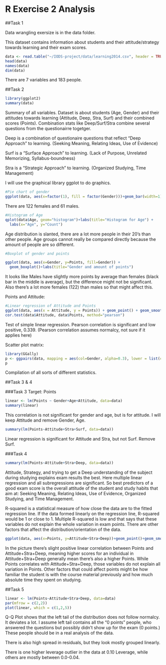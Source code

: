 # R Exercise 2 Analysis

##Task 1

Data wrangling exersize is in the data folder.

This dataset contains information about students and their attitude/strategy towards learning and their exam scores.
```r
data <- read.table("~/IODS-project/data/learning2014.csv", header = TRUE, sep = ",")
head(data)
names(data)
dim(data)
```

There are 7 variables and 183 people. 

##Task 2
```r
library(ggplot2)
summary(data)
```

Summary of all variables. Dataset is about students (Age, Gender) and their attitudes towards learning (Attitude, Deep, Stra, Surf) and their combined scores (Points). Combination stats like Deep/Surf/Stra combine several questions from the questionairre togetger.

Deep is a combination of questionaire questions that reflect "Deep Approach" to learning. (Seeking Meaning, Relating Ideas, Use of Evidence)

Surf is a "Surface Approach" to learning. (Lack of Purpose, Unrelated Memorizing, Syllabus-boundness)

Stra is a "Strategic Approach" to learning. (Organized Studying, Time Management)


I will use the graphical library ggplot to do graphics.

```r
#Pie chart of gender
ggplot(data, aes(x=factor(1), fill = factor(Gender)))+geom_bar(width=1)+coord_polar(theta="y")+theme_void()+labs(title="Gender")
```

There are 122 females and 61 males.

```r
#Histogram of Age
qplot(data$Age, geom="histogram")+labs(title="Histogram for Age") +
  labs(x="Age", y="Count")
```

Age distribution is slanted, there are a lot more people in their 20's than other people. Age groups cannot really be compared directly because the amount of people are so different.

```r
#Boxplot of gender and points

ggplot(data, aes(x=Gender, y=Points, fill=Gender)) + 
  geom_boxplot()+labs(title="Gender and amount of points")
```

It looks like Males have slightly more points by average than females (black bar in the middle is average), but the difference might not be significant. Also there's a lot more females (122) than males so that might affect this.

Points and Attitude:

```r
#Linear regression of Attitude and Points
ggplot(data, aes(x = Attitude, y = Points)) + geom_point() + geom_smooth(method="lm")+labs(title="Linear regression of attitude and points")
cor.test(data$Attitude, data$Points, method="pearson")
```

Test of simple linear regression. Pearson correlation is significant and low positive, 0.339. (Pearson correlation assumes normalcy, not sure if it applies here)


Scatter plot matrix:
```r
library(GGally)
p <- ggpairs(data, mapping = aes(col=Gender, alpha=0.3), lower = list(combo = wrap("facethist", bins = 20)))
p
```

Compilation of all sorts of different statistics.

##Task 3 & 4

###Task 3
Target: Points

```r
linear <- lm(Points ~ Gender+Age+Attitude, data=data)
summary(linear)
```


This correlation is not significant for gender and age, but is for attitude. I will keep Attitude and remove Gender, Age.


```r
summary(lm(Points~Attitude+Stra+Surf, data=data))
```


Linear regression is significant for Attitude and Stra, but not Surf. Remove Surf.

###Task 4

```r
summary(lm(Points~Attitude+Stra+Deep, data=data))
```

Attitude, Strategy, and trying to get a Deep understanding of the subject during studying explains exam results the best. Here multiple linear regression and all subregressions are significant. So best predictors of a good exam score is the overall attitude of the student and study habits that aim at: Seeking Meaning, Relating Ideas, Use of Evidence, Organized Studying, and Time Management.

R-squared is a statistical measure of how close the data are to the fitted regression line. If the data formed linearly on the regression line, R-squared would be 1 or close to 1. Multiple R-squared is low and that says that these variables do not explain the whole variation in exam points. There are other factors that affect the distribution/orientation of the data.


```r
ggplot(data, aes(x=Points, y=Attitude+Stra+Deep))+geom_point()+geom_smooth(method="lm")+labs(title="Linear regression of  points and attitude+stra+deep")
```

In the picture there's slight positive linear correlation between Points and Attitude+Stra+Deep, meaning higher scores for an individual in Attitude+Stra+Deep generally mean there's also a higher Points. While Points correlates with Attitude+Stra+Deep, those variables do not explain all variation in Points. Other factors that could affect points might be how familiar the student is with the course material previously and how much absolute time they spent on studying.

##Task 5

```r
linear <- lm(Points~Attitude+Stra+Deep, data=data)
par(mfrow = c(2,2))
plot(linear, which = c(1,2,5))
```

Q-Q Plot shows that the left tail of the distribution does not follow normalcy. It deviates a lot. I assume left tail contains all the "0 points" people, who answered the questions but possibly didn't show up for the exam (0 points.) These people should be in a real analysis of the data.

There is also high spread in residuals, but they look mostly grouped linearly.

There is one higher leverage outlier in the data at 0.10 Leverage, while others are mostly between 0.0-0.04.